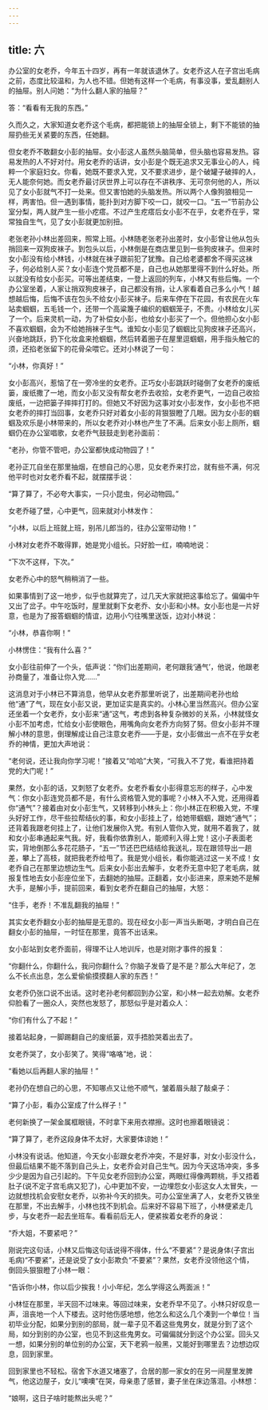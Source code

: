 ```yaml
---
---
---
```

title: 六
---




办公室的女老乔，今年五十四岁，再有一年就该退休了。女老乔这人在子宫出毛病之前，态度比较温和，为人也不错。但她有这样一个毛病，有事没事，爱乱翻别人的抽屉。别人问她：“为什么翻人家的抽屉？”

答：“看看有无我的东西。”

久而久之，大家知道女老乔这个毛病，都把能锁上的抽屉全锁上，剩下不能锁的抽屉扔些无关紧要的东西，任她翻。

但女老乔不敢翻女小彭的抽屉。女小彭这人虽然头脑简单，但头脑也容易发热。容易发热的人不好对付。用女老乔的话讲，女小彭是个既无追求又无事业心的人，纯粹一个家庭妇女。你看，她既不要求入党，又不要求进步，是个破罐子破摔的人，无人能奈何她。而女老乔最讨厌世界上可以存在不讲秩序、无可奈何他的人，所以见了女小彭就气不打一处来。但又害怕她的头脑发热。所以两个人像狗狼相见一样，两害怕。但一遇到事情，能扑到对方脚下咬一口，就咬一口。“五一”节前办公室分梨，两人就产生一些小疙瘩。不过产生疙瘩后女小彭不在乎，女老乔在乎，常常独自生气，见了女小彭就更加别扭。

老张老孙小林出差回来，照常上班。小林随老张老孙出差时，女小彭曾让他从包头捎回来一双狗皮袜子。到包头以后，小林倒是在商店里见到一些狗皮袜子。但来时女小彭没有给小林钱，小林就在袜子跟前犯了犹豫。自己给老婆都舍不得买这袜子，何必给别人买？女小彭连个党员都不是，自己也从她那里得不到什么好处。所以就没有给女小彭买。可等出差结束，一登上返回的列车，小林又有些后悔。一个办公室坐着，人家让捎双狗皮袜子，自己都没有捎，让人家看着自己多么小气！越想越后悔，后悔不该在包头不给女小彭买袜子。后来车停在下花园，有农民在火车站卖蝈蝈，五毛钱一个，还带一个高粱篾子编织的蝈蝈笼子，不贵。小林给女儿买了一个。后来灵机一动，为了补偿女小彭，也给女小彭买了一个。但他担心女小彭不喜欢蝈蝈，会为不给她捎袜子生气。谁知女小彭见了蝈蝈比见狗皮袜子还高兴，兴奋地跳跃，扔下化妆盒来抢蝈蝈，然后转着圈子在屋里逗蝈蝈，用手指头触它的须，还掐老张留下的花骨朵喂它。还对小林说了一句：

“小林，你真好！”

女小彭高兴，惹恼了在一旁冷坐的女老乔。正巧女小彭跳跃时碰倒了女老乔的废纸篓，废纸撒了一地，而女小彭又没有帮女老乔去收拾，女老乔更气，一边自己收拾废纸，一边把篓子摔摔打打的。但她又不好因为这事对女小彭发作，女小彭也不把女老乔的摔打当回事，女老乔只好对着女小彭的背狠狠瞪了几眼。因为女小彭的蝈蝈及欢乐是小林带来的，所以女老乔对小林也产生了不满。后来女小彭上厕所，蝈蝈仍在办公室唱歌，女老乔气鼓鼓走到老孙面前：

“老孙，你管不管吧，办公室都快成动物园了！”

老孙正兀自坐在那里抽烟，在想自己的心思，见女老乔来打岔，就有些不满，何况他平时也对女老乔看不起，就摆摆手说：

“算了算了，不必夸大事实，一只小昆虫，何必动物园。”

女老乔碰了壁，心中更气，回来就对小林发作：

“小林，以后上班就上班，别吊儿郎当的，往办公室带动物！”

小林对女老乔不敢得罪，她是党小组长。只好脸一红，喃喃地说：

“下次不这样，下次。”

女老乔心中的怒气稍稍消了一些。

如果事情到了这一地步，似乎也就算完了，过几天大家就把这事给忘了。偏偏中午又出了岔子。中午吃饭时，屋里就剩下女老乔、女小彭和小林。女小彭也是一片好意，也是为了报答蝈蝈的情谊，边用小勺往嘴里送饭，边对小林说：

“小林，恭喜你啊！”

小林愣住：“我有什么喜？”

女小彭往前伸了一个头，低声说：“你们出差期间，老何跟我‘通气’，他说，他跟老孙商量了，准备让你入党……”

这消息对于小林已不算消息，他早从女老乔那里听说了，出差期间老孙也给他“通”了气，现在女小彭又说，更加证实是真实的。小林心里当然高兴。但办公室还坐着一个女老乔，女小彭来“通”这气，考虑到各种复杂微妙的关系，小林就怪女小彭不加考虑，忙给女小彭使眼色，用嘴角向女老乔方向努了努。但女小彭并不理解小林的意思，倒理解成让自己注意女老乔——于是，女小彭做出一点不在乎女老乔的神情，更加大声地说：

“老何说，还让我向你学习呢！”接着又“哈哈”大笑，“可我入不了党，看谁把持着党的大门呢！”

果然，女小彭的话，又刺怒了女老乔。女老乔看女小彭得意忘形的样子，心中发气：你女小彭连党员都不是，有什么资格管入党的事呢？小林入不入党，还用得着你“通气”？接着由对女小彭生气，又转移到小林头上：你小林正在积极入党，不埋头好好工作，尽干些拉帮结伙的事，和女小彭挂上了，给她带蝈蝈，跟她“通气”；还背着我跟老何挂上了，让他们发展你入党。有别人管你入党，就用不着我了，就和女小彭串通起来气我。好，我看你依靠别人，能顺利入得上党！这小子表面老实，背地倒那么多花花肠子，“五一”节还巴巴结结给我送礼，现在跟领导出一趟差，攀上了高枝，就把我老乔给甩了。我是党小组长，看你能逃过这一关不成！女老乔自己在那里边想边生气。后来女小彭出去解手，女老乔无意中犯了老毛病，就报复性地去女小彭座位坐下，去翻她的抽屉。正翻着，女小彭进来，原来她不是解大手，是解小手，提前回来，看到女老乔在翻自己的抽屉，大怒：

“住手，老乔！不准乱翻我的抽屉！”

其实女老乔翻女小彭的抽屉是无意的。现在经女小彭一声当头断喝，才明白自己在翻女小彭的抽屉，一时怔在那里，竟答不出话来。

女小彭站到女老乔面前，得理不让人地训斥，也是对刚才事件的报复：

“你翻什么，你翻什么，我问你翻什么？你脑子发昏了是不是？那么大年纪了，怎么不长点出息，怎么爱偷偷摸摸翻人家的东西！”

女老乔仍张口说不出话。这时老孙老何都回到办公室，和小林一起去劝解。女老乔仰脸看了一圈众人，突然也发怒了，那怒似乎是对着众人：

“你们有什么了不起！”

接着站起身，一脚踢翻自己的废纸篓，双手捂脸哭着出去了。

女老乔哭了，女小彭笑了。笑得“咯咯”地，说：

“看她以后再翻人家的抽屉！”

老孙仍在想自己的心思，不知哪点又让他不顺气，皱着眉头敲了敲桌子：

“算了小彭，看办公室成了什么样子！”

老何新换了一架金属框眼镜，不时拿下来用衣襟擦。这时也擦着眼镜说：

“算了算了，老乔这段身体不太好，大家要体谅她！”

小林没有说话。他知道，今天女小彭跟女老乔冲突，不是好事，对女小彭没什么，但最后结果不能不落到自己头上，女老乔会对自己生气。因为今天这场冲突，多多少少是因为自己引起的。下午见女老乔回到办公室，两眼红得像两颗桃，手又捂着肚子(说不定子宫毛病又犯了)，心中更加不安，一边埋怨女小彭这女人太冒失，一边就想找机会安慰女老乔，以弥补今天的损失。可办公室坐满了人，女老乔又铁坐在那里，不出去解手，小林也找不到机会。后来好不容易下班了，小林便紧走几步，与女老乔一起去坐班车。看看前后无人，便紧挨着女老乔的身说：

“乔大姐，不要紧吧？”

刚说完这句话，小林又后悔这句话说得不得体，什么“不要紧”？是说身体(子宫出毛病)“不要紧”，还是说受了女小彭欺负“不要紧”？果然，女老乔没领他这个情，倒回头狠狠瞪了小林一眼：

“告诉你小林，你以后少挨我！小小年纪，怎么学得这么两面派！”

小林怔在那里，半天回不过味来。等回过味来，女老乔早不见了。小林只好叹息一声，沮丧地一个人下楼去。这时他伤感地想，他怎么和这么几个凑到一个单位！当初毕业分配，如果分到别的部局，就一辈子见不着这些鬼男女，就是分到了这个局，如分到别的办公室，也见不到这些鬼男女。可偏偏就分到这个办公室。回头又一想，如果分别的单位别的办公室，天下老鸦一般黑，又能好到哪里去？边想边叹息，回到家里。

回到家里也不轻松。宿舍下水道又堵塞了，合居的那一家女的在另一间屋里发脾气，他这边屋子，女儿“噢噢”在哭，母亲患了感冒，妻子坐在床边落泪。小林想：

“娘啊，这日子啥时能熬出头呢？”